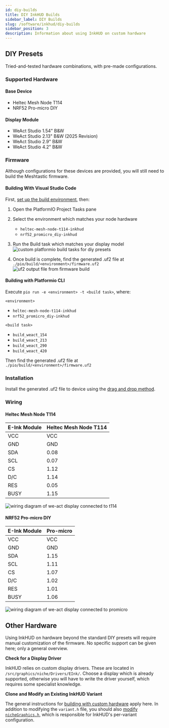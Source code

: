 ```yaml
---
id: diy-builds
title: DIY InkHUD Builds
sidebar_label: DIY Builds
slug: /software/inkhud/diy-builds
sidebar_position: 3
description: Information about using InkHUD on custom hardware
---
```


## DIY Presets

Tried-and-tested hardware combinations, with pre-made configurations.

### Supported Hardware

#### Base Device
* Heltec Mesh Node T114
* NRF52 Pro-micro DIY

#### Display Module
* WeAct Studio 1.54" B&W
* WeAct Studio 2.13" B&W (2025 Revision)
* WeAct Studio 2.9" B&W
* WeAct Studio 4.2" B&W

### Firmware

Although configurations for these devices are provided, you will still need to build the Meshtastic firmware.

#### Building With Visual Studio Code

First, [set up the build environment](/docs/development/firmware/build/#build), then:

1. Open the PlatformIO Project Tasks pane

2. Select the environment which matches your node hardware
    * `heltec-mesh-node-t114-inkhud`
    * `nrf52_promicro_diy-inkhud`

3. Run the Build task which matches your display model
![custom platformio build tasks for diy presets](/img/software/inkhud/diy-presets.webp)

4. Once build is complete, find the generated .uf2 file at `./pio/build/<environment>/firmware.uf2`
![uf2 output file from firmware build](/img/software/inkhud/firmware-build-output.webp)

#### Building with Platformio CLI

Execute `pio run -e <environment> -t <build task>`, where:

`<environment>`
* `heltec-mesh-node-t114-inkhud`
* `nrf52_promicro_diy-inkhud`

`<build task>`
* `build_weact_154`
* `build_weact_213`
* `build_weact_290`
* `build_weact_420`

Then find the generated .uf2 file at `./pio/build/<environment>/firmware.uf2`

### Installation

Install the generated .uf2 file to device using the [drag and drop method](/docs/getting-started/flashing-firmware/nrf52/drag-n-drop/#nrf52).

### Wiring

#### Heltec Mesh Node T114

E-Ink Module | Heltec Mesh Node T114
---|---
VCC | VCC
GND | GND
SDA | 0.08
SCL | 0.07
CS  | 1.12
D/C | 1.14
RES | 0.05
BUSY| 1.15

![wiring diagram of we-act display connected to t114](/img/software/inkhud/pinout-t114-weact.webp)

#### NRF52 Pro-micro DIY

E-Ink Module | Pro-micro
---|---
VCC | VCC
GND | GND
SDA | 1.15
SCL | 1.11
CS  | 1.07
D/C | 1.02
RES | 1.01
BUSY| 1.06

![wiring diagram of we-act display connected to promicro](/img/software/inkhud/pinout-promicro-weact.webp)

## Other Hardware

Using InkHUD on hardware beyond the standard DIY presets will require manual customization of the firmware. 
No specific support can be given here; only a general overview.

**Check for a Display Driver**

InkHUD relies on custom display drivers. 
These are located in `/src/graphics/niche/Drivers/EInk/`.
Choose a display which is already supported, otherwise you will have to write the driver yourself, which requires some specialist knowledge.

**Clone and Modify an Existing InkHUD Variant**

The general instructions for [building with custom hardware](/docs/development/firmware/build/#build-with-custom-hardware) apply here.
In addition to modifying the `variant.h` file, you should also [modify `nicheGraphics.h`](https://github.com/meshtastic/firmware/tree/master/src/graphics/niche/InkHUD/docs#nichegraphicsh), 
which is responsible for InkHUD's per-variant configuration.
